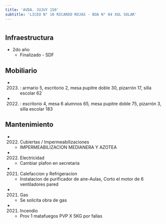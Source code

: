 ```yaml
---
title: 'AVDA. JUJUY 150'
subtitle: 'LICEO N° 10 RICARDO ROJAS - BOA N° 04 XUL SOLAR'
---
```


#
## Infraestructura

* 2do año 
    + Finalizado - SDF 


## Mobiliario

*  (2023) : armario 5, escritorio 2, mesa pupitre doble 30, pizarrón 17, silla escolar 62 

*  (2022) : escritorio 4, mesa 6 alumnos 65, mesa pupitre doble 75, pizarrón 3, silla escolar 183 





## Mantenimiento

*  (2022) Cubiertas / Impermeabilizaciones 
    + IMPERMEABILIZACION MEDIANERA Y AZOTEA

*  (2022) Electricidad 
    + Cambiar plafon en secretaria

*  (2021) Calefaccion y Refrigeracion 
    + Instalacion de purificador de aire-Aulas, Corto el motor de 6 ventiladores pared

*  (2021) Gas 
    + Se solicita obra de gas

*  (2021) Incendio 
    + Prov 1 matafuegos PVP X 5KG por fallas







